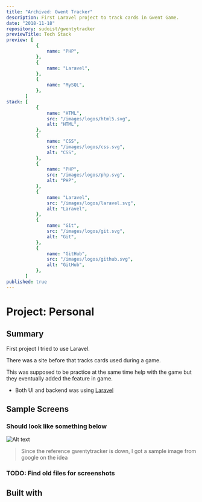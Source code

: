 ```yaml
---
title: "Archived: Gwent Tracker"
description: First Laravel project to track cards in Gwent Game.
date: "2018-11-18"
repository: sudoist/gwentytracker
previewTitle: Tech Stack
preview: [
           {
               name: "PHP",
           },
           {
               name: "Laravel",
           },
           {
               name: "MySQL",
           },
       ]
stack: [
           {
               name: "HTML",
               src: "/images/logos/html5.svg",
               alt: "HTML",
           },
           {
               name: "CSS",
               src: "/images/logos/css.svg",
               alt: "CSS",
           },
           {
               name: "PHP",
               src: "/images/logos/php.svg",
               alt: "PHP",
           },
           {
               name: "Laravel",
               src: "/images/logos/laravel.svg",
               alt: "Laravel",
           },
           {
               name: "Git",
               src: "/images/logos/git.svg",
               alt: "Git",
           },
           {
               name: "GitHub",
               src: "/images/logos/github.svg",
               alt: "GitHub",
           },
       ]
published: true
---
```


# Project: Personal

## Summary

First project I tried to use Laravel.

There was a site before that tracks cards used during a game.

This was supposed to be practice at the same time help with the game but they eventually added the feature in game.

- Both UI and backend was using [Laravel](https://laravel.com/)


## Sample Screens

### Should look like something below

![Alt text](https://res.cloudinary.com/langitlupakintoncloud/image/upload/v1711881552/projects.jcos.io/oacun1xbp83wpqbww17e.png "Sample tracker")

> Since the reference gwentytracker is down, I got a sample image from google on the idea


### TODO: Find old files for screenshots


## Built with
